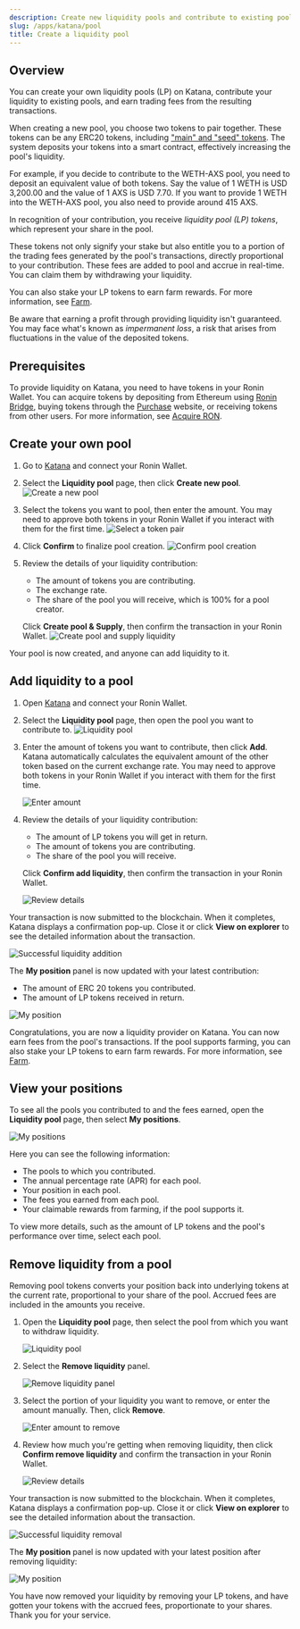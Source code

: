 ```yaml
---
description: Create new liquidity pools and contribute to existing pools on Katana to earn swap fees.
slug: /apps/katana/pool
title: Create a liquidity pool
---
```


## Overview

You can create your own liquidity pools (LP) on Katana, contribute your liquidity to existing pools, and earn trading fees from the resulting transactions.

When creating a new pool, you choose two tokens to pair together. These tokens can be any ERC20 tokens, including ["main" and "seed" tokens](../overview.mdx#trade-main-and-seed-tokens). The system deposits your tokens into a smart contract, effectively increasing the pool's liquidity.

For example, if you decide to contribute to the WETH-AXS pool, you need to
deposit an equivalent value of both tokens. Say the value of 1 WETH is USD 3,200.00 and the value of 1 AXS is USD 7.70. If you want to provide 1 WETH into the WETH-AXS pool, you also need to provide around 415 AXS.

In recognition of your
contribution, you receive _liquidity pool (LP) tokens_, which represent your share in the pool.

These tokens not only signify your stake but also entitle you to a portion
of the trading fees generated by the pool's transactions, directly
proportional to your contribution. These fees are added to pool and accrue in real-time. You can claim them by withdrawing your liquidity.

You can also stake your LP tokens to earn farm rewards. For more information, see [Farm](farm.mdx).

Be aware that earning a profit through providing liquidity isn't guaranteed.
You may face what's known as _impermanent loss_, a risk that arises from
fluctuations in the value of the deposited tokens.

## Prerequisites

To provide liquidity on Katana, you need to have tokens in your Ronin Wallet. You can acquire tokens by depositing from Ethereum using [Ronin Bridge](https://app.roninchain.com/bridge), buying tokens through the [Purchase](https://purchase.roninchain.com) website, or receiving tokens from other users.
For more information, see [Acquire RON](../../../basics/acquire-ron.mdx).

## Create your own pool

1. Go to [Katana](https://app.roninchain.com/liquidity) and connect your Ronin Wallet.
2. Select the **Liquidity pool** page, then click **Create new pool**.
  ![Create a new pool](../assets/katana-create-new-pool.png)
3. Select the tokens you want to pool, then enter the amount. You may need to approve both tokens in your Ronin Wallet if you interact with them for the first time.
  ![Select a token pair](../assets/katana-select-token-pair.png)
4. Click **Confirm** to finalize pool creation.
  ![Confirm pool creation](../assets/katana-confirm-pool-creation.png)
5. Review the details of your liquidity contribution:
    * The amount of tokens you are contributing.
    * The exchange rate.
    * The share of the pool you will receive, which is 100% for a pool creator.

    Click **Create pool & Supply**, then confirm the transaction in your Ronin Wallet.
  ![Create pool and supply liquidity](../assets/katana-create-pool-supply.png)

Your pool is now created, and anyone can add liquidity to it.

## Add liquidity to a pool

1. Open [Katana](https://app.roninchain.com/swap) and connect your Ronin Wallet.
2. Select the **Liquidity pool** page, then open the pool you want to contribute to.
    ![Liquidity pool](../assets/katana-pool.png)
3. Enter the amount of tokens you want to contribute, then click **Add**. Katana automatically calculates the equivalent amount of the other token based on the current exchange rate. You may need to approve both tokens in your Ronin Wallet if you interact with them for the first time.

    ![Enter amount](../assets/katana-pool-enter-amount.png)

6. Review the details of your liquidity contribution:
    * The amount of LP tokens you will get in return.
    * The amount of tokens you are contributing.
    * The share of the pool you will receive.

    Click **Confirm add liquidity**, then confirm the transaction in your Ronin Wallet.

   ![Review details](../assets/katana-pool-confirm-add.png)

Your transaction is now submitted to the blockchain. When it completes, Katana displays a confirmation pop-up. Close it or click **View on explorer** to see the detailed information about the transaction.

![Successful liquidity addition](../assets/katana-pool-add-success.png)

The **My position** panel is now updated with your latest contribution:

* The amount of ERC 20 tokens you contributed.
* The amount of LP tokens received in return.

![My position](../assets/katana-pool-add-position.png)

Congratulations, you are now a liquidity provider on Katana. You can now earn fees from the pool's transactions. If the pool supports farming, you can also stake your LP tokens to earn farm rewards. For more information, see [Farm](#farm).

## View your positions

To see all the pools you contributed to and the fees earned, open the **Liquidity pool** page, then select **My positions**.

![My positions](../assets/katana-pool-my-positions.png)

Here you can see the following information:

* The pools to which you contributed.
* The annual percentage rate (APR) for each pool.
* Your position in each pool.
* The fees you earned from each pool.
* Your claimable rewards from farming, if the pool supports it.

To view more details, such as the amount of LP tokens and the pool's performance over time, select each pool.

## Remove liquidity from a pool

Removing pool tokens converts your position back into underlying tokens at the current rate, proportional to your share of the pool. Accrued fees are included in the amounts you receive.

1. Open the **Liquidity pool** page, then select the pool from which you want to withdraw liquidity. 

    ![Liquidity pool](../assets/katana-pool.png)

2. Select the **Remove liquidity** panel.

    ![Remove liquidity panel](../assets/katana-pool-remove-liquidity-panel.png)

3. Select the portion of your liquidity you want to remove, or enter the amount manually. Then, click **Remove**.

    ![Enter amount to remove](../assets/katana-pool-remove-amount.png)

4. Review how much you're getting when removing liquidity, then click **Confirm remove liquidity** and confirm the transaction in your Ronin Wallet.

    ![Review details](../assets/katana-pool-confirm-remove.png)

Your transaction is now submitted to the blockchain. When it completes, Katana displays a confirmation pop-up. Close it or click **View on explorer** to see the detailed information about the transaction.

![Successful liquidity removal](../assets/katana-pool-remove-success.png)

The **My position** panel is now updated with your latest position after removing liquidity:

![My position](../assets/katana-pool-remove-position.png)

You have now removed your liquidity by removing your LP tokens, and have gotten your tokens with the accrued fees, proportionate to your shares. Thank you for your service.
